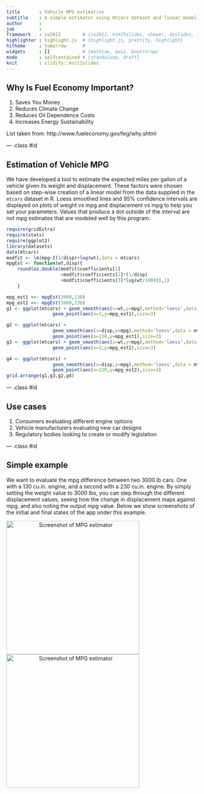 ```yaml
---
title       : Vehicle MPG estimation
subtitle    : A simple estimator using mtcars dataset and linear modeling
author      : 
job         : 
framework   : io2012        # {io2012, html5slides, shower, dzslides, ...}
highlighter : highlight.js  # {highlight.js, prettify, highlight}
hitheme     : tomorrow      # 
widgets     : []            # {mathjax, quiz, bootstrap}
mode        : selfcontained # {standalone, draft}
knit        : slidify::knit2slides
---
```


## Why Is Fuel Economy Important?

1. Saves You Money
2. Reduces Climate Change
3. Reduces Oil Dependence Costs
4. Increases Energy Sustainability  
  
List taken from: http://www.fueleconomy.gov/feg/why.shtml

--- .class #id 

## Estimation of Vehicle MPG

We have developed a tool to estimate the expected miles per gallon of a vehicle given its weight and displacement.
These factors were chosen based on step-wise creation of a linear model from the data supplied in the `mtcars` dataset in R. Loess smoothed lines and 95% confidence intervals are displayed on plots of weight vs mpg and displacement vs mpg to help you set your parameters. Values that produce a dot outside of the interval are not mpg estimates that are modeled well by this program.  
  
```r
require(gridExtra)
require(stats)
require(ggplot2)
library(datasets)
data(mtcars)
modfit <- lm(mpg~I(1/disp)+log(wt),data = mtcars)
mpgEst <- function(wt,disp){
    round(as.double(modfit$coefficients[1]
                    +modfit$coefficients[2]*(1/disp)
                    +modfit$coefficients[3]*log(wt/1000)),1)
    }

mpg_est1 <<- mpgEst(3000,130)
mpg_est2 <<- mpgEst(3000,230)
g1 <- ggplot(mtcars) + geom_smooth(aes(x=wt,y=mpg),method='loess',data = mtcars) +
                 geom_point(aes(x=3,y=mpg_est1),size=3)

g2 <- ggplot(mtcars) +
                 geom_smooth(aes(x=disp,y=mpg),method='loess',data = mtcars) +
                 geom_point(aes(x=130,y=mpg_est1),size=3)
g3 <- ggplot(mtcars) + geom_smooth(aes(x=wt,y=mpg),method='loess',data = mtcars) +
                 geom_point(aes(x=3,y=mpg_est2),size=3)

g4 <- ggplot(mtcars) +
                 geom_smooth(aes(x=disp,y=mpg),method='loess',data = mtcars) +
                 geom_point(aes(x=230,y=mpg_est2),size=3)
grid.arrange(g1,g3,g2,g4)
```

--- .class #id 

## Use cases

1. Consumers evaluating different engine options
2. Vehicle manufacturers evaluating new car designs
3. Regulatory bodies looking to create or modify legislation

--- .class #id 

## Simple example

We want to evaluate the mpg difference between two 3000 lb cars. One with a 130 cu.in. engine, and a second with a 230 cu.in. engine. By simply setting the weight value to 3000 lbs, you can step through the different displacement values, seeing how the change in displacement maps against mpg, and also noting the output mpg value. Below we show screenshots of the initial and final states of the app under this example.

<img src="./initial-state.png" alt="Screenshot of MPG estimator"
     style="height:350px;display:inline-block;margin-left:auto;margin-right:auto;text-align:center;">
<img src="./final-state.png" alt="Screenshot of MPG estimator"
     style="height:350px;display:inline-block;margin-left:auto;margin-right:auto;text-align:center;">
